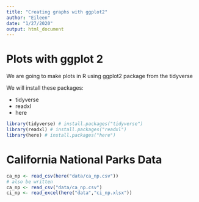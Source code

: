 ```yaml
---
title: "Creating graphs with ggplot2"
author: "Eileen"
date: "1/27/2020"
output: html_document
---
```


# Plots with ggplot 2

We are going to make plots in R using ggplot2 package from the tidyverse


We will install these packages: 

- tidyverse
- readxl
- here

```r
library(tidyverse) # install.packages("tidyverse")
library(readxl) # install.packages("readxl")
library(here) # install.packages("here")
```

# California National Parks Data

```r
ca_np <- read_csv(here("data/ca_np.csv"))
# also be written
ca_np <- read_csv("data/ca_np.csv")
ci_np <- read_excel(here("data","ci_np.xlsx"))

```



